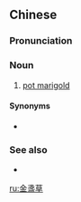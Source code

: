 {{also|金盏草}}
==Chinese==
{{zh-forms|s=金盏草|type=21}}

===Pronunciation===
{{zh-pron
|m=jīnzhǎncǎo
|c=gam1 zaan2 cou2
|mn=kim-chóaⁿ-chháu
|cat=n
}}

===Noun===
{{zh-noun}}

# [[pot marigold]]

====Synonyms====
* {{zh-l|金盞花}}

===See also===
* {{zh-l|萬壽菊}}

{{zh-cat|Flowers}}

[[ru:金盞草]]